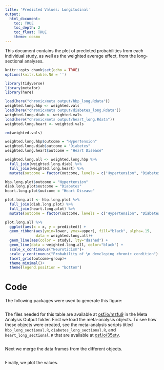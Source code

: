 ```yaml
---
title: 'Predicted Values: Longitudinal'
output: 
  html_document:
    toc: TRUE
    toc_depth: 2
    toc_float: TRUE
    theme: cosmo
---
```


This document contains the plot of predicted probabilities from each individual study, as well as the weighted average effect, from the long-sectional analyses.

```r
knitr::opts_chunk$set(echo = TRUE)
options(knitr.kable.NA = '')
```


```r
library(tidyverse)
library(metafor)
library(here)
```

```r
load(here("chronic/meta output/hbp_long.Rdata"))
weighted.long.hbp <- weighted.vals
load(here("chronic/meta output/diabetes_long.Rdata"))
weighted.long.diab <- weighted.vals
load(here("chronic/meta output/heart_long.Rdata"))
weighted.long.heart <- weighted.vals

rm(weighted.vals)
```


```r
weighted.long.hbp$outcome = "Hypertension"
weighted.long.diab$outcome = "Diabetes"
weighted.long.heart$outcome = "Heart Disease"

weighted.long.all <- weighted.long.hbp %>%
  full_join(weighted.long.diab) %>%
  full_join(weighted.long.heart) %>%
  mutate(outcome = factor(outcome, levels = c("Hypertension", "Diabetes", "Heart Disease")))

hbp.long.plot$outcome = "Hypertension"
diab.long.plot$outcome = "Diabetes"
heart.long.plot$outcome = "Heart Disease"

plot.long.all <- hbp.long.plot %>%
  full_join(diab.long.plot) %>%
  full_join(heart.long.plot) %>%
  mutate(outcome = factor(outcome, levels = c("Hypertension", "Diabetes", "Heart Disease")))
```

```r
plot.long.all %>%
  ggplot(aes(x = x, y = predicted)) +
  geom_ribbon(aes(ymin=lower, ymax=upper), fill="black", alpha=.15,
              data = weighted.long.all)+
  geom_line(aes(color = study), lty="dashed") +
  geom_line(data = weighted.long.all, color="black") +
  scale_x_continuous("Neuroticism")+
  scale_y_continuous("Probability of \n developing chronic condition") +
  facet_grid(outcome~group)+
  theme_minimal()+
  theme(legend.position = "bottom")
```

# Code

The following packages were used to generate this figure: 

```r
```

The files needed for this table are available at [osf.io/mzfu9](https://osf.io/mzfu9/) in the Meta Analysis Output folder.
First we load the meta-analysis objects. To see how these objects were created, see the meta-analysis scripts titled `hbp_long_sectional.R`, `diabetes_long_sectional.R`, and `heart_long_sectional.R` that are available at [osf.io/35etv](https://osf.io/35etv/).

```r
```

Next we merge the data frames from the different objects.

```r
```

Finally, we plot the values.

```r
```

